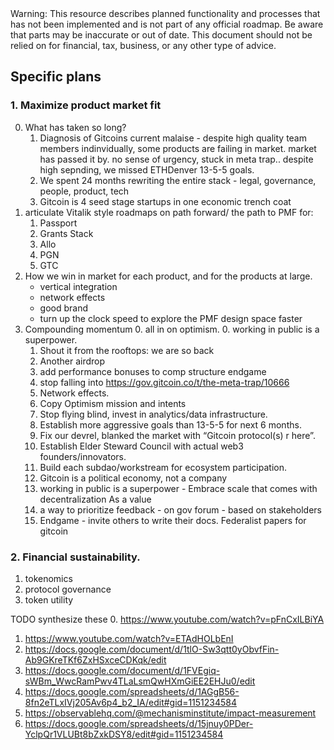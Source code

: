 
<Callout type="warning">
  Warning: This resource describes planned functionality and processes that has
  not been implemented and is not part of any official roadmap. Be aware that parts may be inaccurate or out of
  date.  This document should not be relied on for financial, tax, business, or any other type of advice.
</Callout>

## Specific plans

### 1. Maximize product market fit

0. What has taken so long?
    1. Diagnosis of Gitcoins current malaise - despite high quality team members indinvidually, some products are failing in market. market has passed it by. no sense of urgency, stuck in meta trap.. despite high sepnding, we missed ETHDenver 13-5-5 goals.
    2. We spent 24 months rewriting the entire stack - legal, governance, people, product, tech
    3. Gitcoin is 4 seed stage startups in one economic trench coat
1. articulate Vitalik style roadmaps on path forward/ the path to PMF for:
    1. Passport
    2. Grants Stack
    3. Allo 
    4. PGN
    5. GTC
1. How we win in market for each product, and for the products at large.
    - vertical integration
    - network effects
    - good brand
    - turn up the clock speed to explore the PMF design space faster
3. Compounding momentum
    0. all in on optimism.
    0. working in public is a superpower. 
    1. Shout it from the rooftops: we are so back 
    2. Another airdrop
    3. add performance bonuses to comp structure endgame
    4. stop falling into https://gov.gitcoin.co/t/the-meta-trap/10666
    5. Network effects.
    6. Copy Optimism mission and intents
    7. Stop flying blind, invest in analytics/data infrastructure.
    8. Establish more aggressive goals than 13-5-5 for next 6 months.
    9. Fix our devrel, blanked the market with “Gitcoin protocol(s) r here”.
    10. Establish Elder Steward Council with actual web3 founders/innovators.
    11. Build each subdao/workstream for ecosystem participation.
    12. Gitcoin is a political economy, not a company
    13. working in public is a superpower - Embrace scale that comes with decentralization As a value
    14. a way to prioritize feedback - on gov forum - based on stakeholders
    15. Endgame - invite others to write their docs. Federalist papers for gitcoin

### 2. Financial sustainability.

1. tokenomics
2. protocol governance
3. token utility

TODO synthesize these
0. https://www.youtube.com/watch?v=pFnCxILBiYA
1. https://www.youtube.com/watch?v=ETAdHOLbEnI
2. https://docs.google.com/document/d/1tlO-Sw3qtt0yObvfFin-Ab9GKreTKf6ZxHSxceCDKqk/edit
3. https://docs.google.com/document/d/1FVEgiq-sWBm_WwcRamPwv4TLaLsmQwHXmGiEE2EHJu0/edit
4. https://docs.google.com/spreadsheets/d/1AGgB56-8fn2eTLxIVj205Av6p4_b2_IA/edit#gid=1151234584
5. https://observablehq.com/@mechanisminstitute/impact-measurement
6. https://docs.google.com/spreadsheets/d/15jnuy0PDer-YclpQr1VLUBt8bZxkDSY8/edit#gid=1151234584

